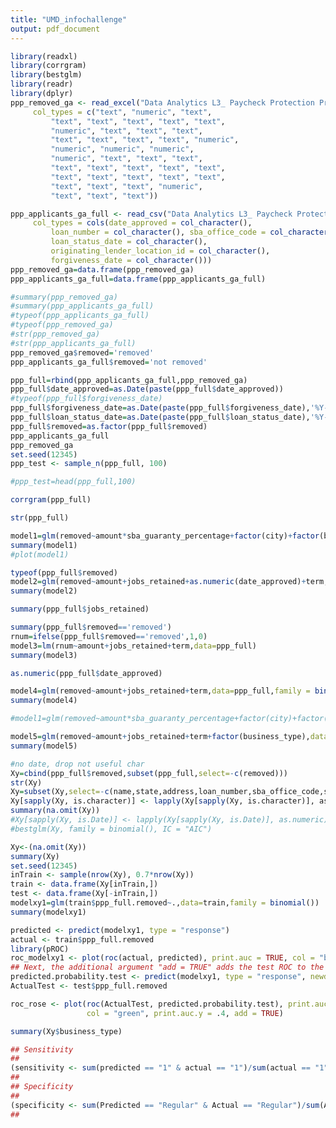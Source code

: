 ```yaml
---
title: "UMD_infochallenge"
output: pdf_document
---
```


```r
library(readxl)
library(corrgram)
library(bestglm)
library(readr)
library(dplyr)
ppp_removed_ga <- read_excel("Data Analytics L3_ Paycheck Protection Program - UMD Journalism/Data_PPP/ppp-removed-ga.xlsx", 
     col_types = c("text", "numeric", "text", 
         "text", "text", "text", "text", "text", 
         "numeric", "text", "text", "text", 
         "text", "text", "text", "text", "numeric", 
         "numeric", "numeric", "numeric", 
         "numeric", "text", "text", "text", 
         "text", "text", "text", "text", "text", 
         "text", "text", "text", "text", "text", 
         "text", "text", "text", "numeric", 
         "text", "text", "text"))

ppp_applicants_ga_full <- read_csv("Data Analytics L3_ Paycheck Protection Program - UMD Journalism/Data_PPP/ppp_applicants_ga_full.csv", 
     col_types = cols(date_approved = col_character(), 
         loan_number = col_character(), sba_office_code = col_character(), 
         loan_status_date = col_character(), 
         originating_lender_location_id = col_character(), 
         forgiveness_date = col_character()))
ppp_removed_ga=data.frame(ppp_removed_ga)
ppp_applicants_ga_full=data.frame(ppp_applicants_ga_full)
```

```r
#summary(ppp_removed_ga)
#summary(ppp_applicants_ga_full)
#typeof(ppp_applicants_ga_full)
#typeof(ppp_removed_ga)
#str(ppp_removed_ga)
#str(ppp_applicants_ga_full)
ppp_removed_ga$removed='removed'
ppp_applicants_ga_full$removed='not removed'

ppp_full=rbind(ppp_applicants_ga_full,ppp_removed_ga)
ppp_full$date_approved=as.Date(paste(ppp_full$date_approved))
#typeof(ppp_full$forgiveness_date)
ppp_full$forgiveness_date=as.Date(paste(ppp_full$forgiveness_date),'%Y-%m-%d')
ppp_full$loan_status_date=as.Date(paste(ppp_full$loan_status_date),'%Y-%m-%d')
ppp_full$removed=as.factor(ppp_full$removed)
ppp_applicants_ga_full
ppp_removed_ga
set.seed(12345)
ppp_test <- sample_n(ppp_full, 100)

#ppp_test=head(ppp_full,100)
```

```r
corrgram(ppp_full)
```
```r
str(ppp_full)
```

```r
model1=glm(removed~amount*sba_guaranty_percentage+factor(city)+factor(business_type)+jobs_retained+date_approved+factor(lender)+factor(congressional_district)+factor(processing_method)+factor(loan_status)+term+factor(servicing_lender_name)+factor(rural_urban_indicator)+factor(hubzone_indicator)+factor(business_age_description)+factor(lmi_indicator),data=ppp_test,family = binomial())
summary(model1)
#plot(model1)
```
```r
typeof(ppp_full$removed)
model2=glm(removed~amount+jobs_retained+as.numeric(date_approved)+term,data=ppp_full,family = binomial(),options(na.action = "na.exclude"))
summary(model2)
```
```r
summary(ppp_full$jobs_retained)
```

```r
summary(ppp_full$removed=='removed')
rnum=ifelse(ppp_full$removed=='removed',1,0)
model3=lm(rnum~amount+jobs_retained+term,data=ppp_full)
summary(model3)
```
```r
as.numeric(ppp_full$date_approved)
```
```r
model4=glm(removed~amount+jobs_retained+term,data=ppp_full,family = binomial())
summary(model4)
```
```r
#model1=glm(removed~amount*sba_guaranty_percentage+factor(city)+factor(business_type)+jobs_retained+date_approved+factor(lender)+factor(congressional_district)+factor(processing_method)+factor(loan_status)+term+factor(servicing_lender_name)+factor(rural_urban_indicator)+factor(hubzone_indicator)+factor(business_age_description)+factor(lmi_indicator),data=ppp_test,family = binomial())

model5=glm(removed~amount+jobs_retained+term+factor(business_type),data=ppp_full,family = binomial())
summary(model5)
```
```r
#no date, drop not useful char
Xy=cbind(ppp_full$removed,subset(ppp_full,select=-c(removed)))
str(Xy)
Xy=subset(Xy,select=-c(name,state,address,loan_number,sba_office_code,servicing_lender_address,date_approved,forgiveness_date,loan_status_date,city,sba_guaranty_percentage,initial_approval_amount,current_approval_amount,undisbursed_amount,servicing_lender_city,servicing_lender_state,project_city,project_county_name,project_state,originating_lender_city,originating_lender_state,originating_lender_location_id,forgiveness_amount,zip,servicing_lender_zip,project_zip,servicing_lender_location_id,naics_code,lender,servicing_lender_name))
Xy[sapply(Xy, is.character)] <- lapply(Xy[sapply(Xy, is.character)], as.factor)
summary(na.omit(Xy))
#Xy[sapply(Xy, is.Date)] <- lapply(Xy[sapply(Xy, is.Date)], as.numeric)
#bestglm(Xy, family = binomial(), IC = "AIC")
```
```r
Xy<-(na.omit(Xy))
summary(Xy)
set.seed(12345)
inTrain <- sample(nrow(Xy), 0.7*nrow(Xy))
train <- data.frame(Xy[inTrain,])
test <- data.frame(Xy[-inTrain,])
modelxy1=glm(train$ppp_full.removed~.,data=train,family = binomial())
summary(modelxy1)
```
```r
predicted <- predict(modelxy1, type = "response") 
actual <- train$ppp_full.removed
library(pROC)
roc_modelxy1 <- plot(roc(actual, predicted), print.auc = TRUE, col = "blue")
## Next, the additional argument "add = TRUE" adds the test ROC to the previous plot
predicted.probability.test <- predict(modelxy1, type = "response", newdata = test)
ActualTest <- test$ppp_full.removed

roc_rose <- plot(roc(ActualTest, predicted.probability.test), print.auc = TRUE, 
                 col = "green", print.auc.y = .4, add = TRUE)
```
```r
summary(Xy$business_type)
```


```r
## Sensitivity
##
(sensitivity <- sum(predicted == "1" & actual == "1")/sum(actual == "1"))
##
## Specificity
##
(specificity <- sum(Predicted == "Regular" & Actual == "Regular")/sum(Actual == "Regular"))
##
```

